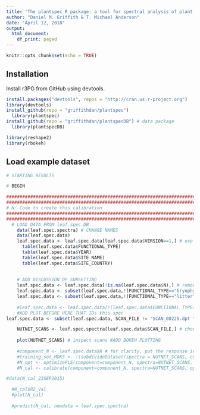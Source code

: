 ```yaml
---
title: 'The plantspec R package: a tool for spectral analysis of plant stoichiometry'
author: "Daniel M. Griffith & T. Michael Anderson"
date: "April 12, 2018"
output:
  html_document:
    df_print: paged
---
```


```r
knitr::opts_chunk$set(echo = TRUE)
```

## Installation

Install r3PG from GitHub using devtools.

```r
install.packages("devtools", repos = "http://cran.us.r-project.org")
library(devtools)
install_github(repo = "griffithdan/plantspec") 
  library(plantspec)
install_github(repo = "griffithdan/plantspecDB") # data package 
  library(plantspecDB)

library(reshape2)
library(rbokeh)
```

## Load example dataset

```r

# STARTING RESULTS

# BEGIN

#######################################################################################################################
#######################################################################################################################
# N: Code to create this calibration
#######################################################################################################################
#######################################################################################################################
  # LOAD DATA FROM leaf.spec.DB
    data(leaf.spec.spectra) # CHANGE NAMES
    data(leaf.spec.data)
    leaf.spec.data <- leaf.spec.data[leaf.spec.data$VERSION==1,] # use dataset version 1
      table(leaf.spec.data$FUNCTIONAL_TYPE)
      table(leaf.spec.data$YEAR)
      table(leaf.spec.data$SITE_NAME)
      table(leaf.spec.data$SITE_COUNTRY)
    
      
    # ADD DISCUSSION OF SUBSETTING  
    leaf.spec.data <- leaf.spec.data[!is.na(leaf.spec.data$N),] # remove data where response is NA
    leaf.spec.data <- subset(leaf.spec.data,!(FUNCTIONAL_TYPE=="bryophyte")) 
    leaf.spec.data <- subset(leaf.spec.data,!(FUNCTIONAL_TYPE=="litter"))
    
    #leaf.spec.data <- leaf.spec.data[!(leaf.spec.data$FUNCTIONAL_TYPE=="bryophyte"|leaf.spec.data$FUNCTIONAL_TYPE=="litter"),] # remove litter and bryophytes  
    #ADD PLOT BEFORE HERE THAT IDs this spec
leaf.spec.data <- subset(leaf.spec.data, SCAN_FILE != "SCAN_00225.dpt ")

    NUTNET_SCANS <- leaf.spec.spectra[leaf.spec.data$SCAN_FILE,] # choose scans based on remaining data
    
    plot(NUTNET_SCANS) # inspect scans #ADD BOKEH PLOTTING
    
    #component_N <- leaf.spec.data$N # for clarity, put the response in a new vector
    #training_set_MDKS <- !(subdivideDataset(spectra = NUTNET_SCANS, component = component_N, method = "MDKS", p=0.1, type = "validation")) # select a 10 % validation set with MDKS, but use ! to return TRUE for the training set 
    #N_opt <- optimizePLS(component=component_N, spectra=NUTNET_SCANS, training_set = training_set_MDKS)
    #N_cal <- calibrate(component=component_N, spectra=NUTNET_SCANS, optimal_params=N_opt, optimal_model=1, validation = "testset", training_set = training_set_MDKS)

#data(N_cal_23SEP2015)

  #N_cal$R2_Val
  #plot(N_cal)
    
  #predict(N_cal, newdata = leaf.spec.spectra)
  
```



